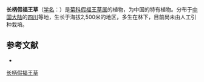{{Speciesbox
| name = 长柄假福王草
| status = 
| status_system = 
| image =
| genus = Paraprenanthes
| species = gracilipes
| authority = Shih in Act.
}}

'''长柄假福王草'''（[[学名|学名]]：{{lang|la|''Paraprenanthes gracilipes''}}）是[[菊科|菊科]][[假福王草属|假福王草属]]的植物，为中国的特有植物。分布于[[中国大陆|中国大陆]]的[[四川|四川]]等地，生长于海拔2,500米的地区，多生在林下，目前尚未由人工引种栽培。

== 参考文献 ==
<div class="references-small">
* {{cite web| url =http://www.bioinfo.cn/db05/KmzwSpecies.php?action=view&id=3780| title =长柄假福王草| work =《中国高等植物数据库全库》| publisher =中国科学院微生物研究所| author =昆明植物研究所| accessdate =2009-02-25| deadurl =yes| archiveurl =https://web.archive.org/web/20160305072312/http://www.bioinfo.cn/db05/KmzwSpecies.php?action=view&id=3780| archivedate =2016-03-05}}
</div>
{{Taxonbar|from=Q15230771}}

[[Category:假福王草属|长柄假福王草]]


{{植物小作品}}